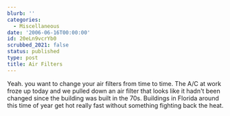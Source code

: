 ```yaml
---
blurb: ''
categories:
  - Miscellaneous
date: '2006-06-16T00:00:00'
id: 20eLn9vcrYb0
scrubbed_2021: false
status: published
type: post
title: Air Filters
---
```


Yeah. you want to change your air filters from time to time. The
A/C at work froze up today and we pulled down an air filter that
looks like it hadn't been changed since the building was built in
the 70s. Buildings in Florida around this time of year get hot
really fast without something fighting back the heat.
